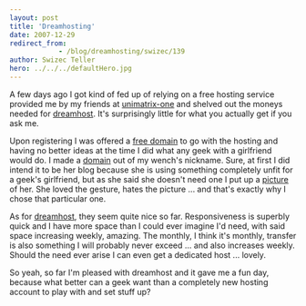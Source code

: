```yaml
---
layout: post
title: 'Dreamhosting'
date: 2007-12-29
redirect_from: 
            - /blog/dreamhosting/swizec/139
author: Swizec Teller
hero: ../../../defaultHero.jpg
---
```

A few days ago I got kind of fed up of relying on a free hosting service provided me by my friends at [unimatrix-one](http://unimatrix-one.org/) and shelved out the moneys needed for [dreamhost](http://www.dreamhost.com/). It's surprisingly little for what you actually get if you ask me.

Upon registering I was offered a [free domain](http://3pike.org/) to go with the hosting and having no better ideas at the time I did what any geek with a girlfriend would do. I made a [domain](http://3pike.org/) out of my wench's nickname. Sure, at first I did intend it to be her blog because she is using something completely unfit for a geek's girlfriend, but as she said she doesn't need one I put up a [picture](http://3pike.org/) of her. She loved the gesture, hates the picture ... and that's exactly why I chose that particular one.

As for [dreamhost](http://www.dreamhost.com/), they seem quite nice so far. Responsiveness is superbly quick and I have more space than I could ever imagine I'd need, with said space increasing weekly, amazing. The monthly, I think it's monthly, transfer is also something I will probably never exceed ... and also increases weekly. Should the need ever arise I can even get a dedicated host ... lovely.

So yeah, so far I'm pleased with dreamhost and it gave me a fun day, because what better can a geek want than a completely new hosting account to play with and set stuff up?
